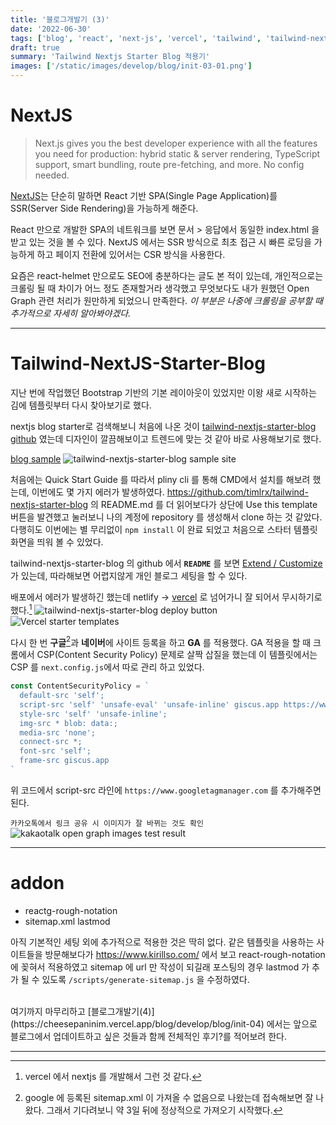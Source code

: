 ```yaml
---
title: '블로그개발기 (3)'
date: '2022-06-30'
tags: ['blog', 'react', 'next-js', 'vercel', 'tailwind', 'tailwind-nextjs-starter-blog']
draft: true
summary: 'Tailwind Nextjs Starter Blog 적용기'
images: ['/static/images/develop/blog/init-03-01.png']
---
```


# NextJS

> Next.js gives you the best developer experience with all the features you need for production: hybrid static & server rendering, TypeScript support, smart bundling, route pre-fetching, and more. No config needed.

[NextJS](https://nextjs.org/)는 단순히 말하면 React 기반 SPA(Single Page Application)를 SSR(Server Side Rendering)을 가능하게 해준다.

React 만으로 개발한 SPA의 네트워크를 보면 문서 > 응답에서 동일한 index.html 을 받고 있는 것을 볼 수 있다.
NextJS 에서는 SSR 방식으로 최초 접근 시 빠른 로딩을 가능하게 하고 페이지 전환에 있어서는 CSR 방식을 사용한다.

요즘은 react-helmet 만으로도 SEO에 충분하다는 글도 본 적이 있는데, 개인적으로는 크롤링 될 때 차이가 어느 정도 존재할거라 생각했고
무엇보다도 내가 원했던 Open Graph 관련 처리가 원만하게 되었으니 만족한다.
_이 부분은 나중에 크롤링을 공부할 때 추가적으로 자세히 알아봐야겠다._

---

# Tailwind-NextJS-Starter-Blog

지난 번에 작업했던 Bootstrap 기반의 기본 레이아웃이 있었지만 이왕 새로 시작하는 김에 템플릿부터 다시 찾아보기로 했다.

nextjs blog starter로 검색해보니 처음에 나온 것이 <span color="#f36033">[tailwind-nextjs-starter-blog github](https://github.com/timlrx/tailwind-nextjs-starter-blog/)</span> 였는데 디자인이 깔끔해보이고 트렌드에 맞는 것 같아 바로 사용해보기로 했다.

[blog sample](https://tailwind-nextjs-starter-blog.vercel.app/)
![tailwind-nextjs-starter-blog sample site]('/static/images/develop/blog/init-03-01.png')

처음에는 Quick Start Guide 를 따라서 pliny cli 를 통해 CMD에서 설치를 해보려 했는데, 이번에도 몇 가지 에러가 발생하였다.
https://github.com/timlrx/tailwind-nextjs-starter-blog 의 README.md 를 더 읽어보다가 상단에 Use this template 버튼을 발견했고 눌러보니 나의 계정에 repository 를 생성해서 clone 하는 것 같았다. 다행히도 이번에는 별 무리없이 `npm install` 이 완료 되었고 처음으로 스타터 템플릿 화면을 띄워 볼 수 있었다. 

tailwind-nextjs-starter-blog 의 github 에서 **`README`** 를 보면 [Extend / Customize](https://github.com/timlrx/tailwind-nextjs-starter-blog#extend--customize) 가 있는데, 따라해보면 어렵지않게 개인 블로그 세팅을 할 수 있다.

배포에서 에러가 발생하긴 했는데 netlify → [vercel](https://vercel.com/) 로 넘어가니 잘 되어서 무시하기로 했다.[^1]
![tailwind-nextjs-starter-blog deploy button]('/static/images/develop/blog/init-03-02.png')
![Vercel starter templates]('/static/images/develop/blog/init-03-03.png')

다시 한 번 **구글**[^2]과 **네이버**에 사이트 등록을 하고 **GA** 를 적용했다.
GA 적용을 할 때 크롬에서 CSP(Content Security Policy) 문제로 살짝 삽질을 했는데 
이 템플릿에서는 CSP 를 `next.config.js`에서 따로 관리 하고 있었다.
```javascript
const ContentSecurityPolicy = `
  default-src 'self';
  script-src 'self' 'unsafe-eval' 'unsafe-inline' giscus.app https://www.googletagmanager.com;
  style-src 'self' 'unsafe-inline';
  img-src * blob: data:;
  media-src 'none';
  connect-src *;
  font-src 'self';
  frame-src giscus.app
`
```
위 코드에서 script-src 라인에 `https://www.googletagmanager.com` 를 추가해주면 된다.

`카카오톡에서 링크 공유 시 이미지가 잘 바뀌는 것도 확인`
![kakaotalk open graph images test result]('/static/images/develop/blog/init-03-04.png')

---
# addon
- reactg-rough-notation
- sitemap.xml lastmod

아직 기본적인 세팅 외에 추가적으로 적용한 것은 딱히 없다.
같은 템플릿을 사용하는 사이트들을 방문해보다가 https://www.kirillso.com/ 에서 보고 react-rough-notation 에 꽂혀서 적용하였고
sitemap 에 url 만 작성이 되길래 포스팅의 경우 lastmod 가 추가 될 수 있도록 `/scripts/generate-sitemap.js` 을 수정하였다.

<br/>
여기까지 마무리하고 [블로그개발기(4)](https://cheesepaninim.vercel.app/blog/develop/blog/init-04) 에서는
앞으로 블로그에서 업데이트하고 싶은 것들과 함께 전체적인 후기?를 적어보려 한다.

---
[^1]: vercel 에서 nextjs 를 개발해서 그런 것 같다.
[^2]: google 에 등록된 sitemap.xml 이 <span color='#f36033'>가져올 수 없음</span>으로 나왔는데 접속해보면 잘 나왔다. 그래서 기다려보니 약 3일 뒤에 정상적으로 가져오기 시작했다.
